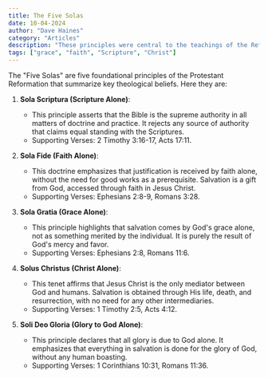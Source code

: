 ```yaml
---
title: The Five Solas
date: 10-04-2024
author: "Dave Haines"
category: "Articles"
description: "These principles were central to the teachings of the Reformers and remain essential to many Protestant denominations today."
tags: ["grace", "faith", "Scripture", "Christ"]
---
```


The "Five Solas" are five foundational principles of the Protestant Reformation that summarize key theological beliefs. Here they are:

1. **Sola Scriptura (Scripture Alone)**:
   
   - This principle asserts that the Bible is the supreme authority in all matters of doctrine and practice. It rejects any source of authority that claims equal standing with the Scriptures.
   - Supporting Verses: 2 Timothy 3:16-17, Acts 17:11.

2. **Sola Fide (Faith Alone)**:
   
   - This doctrine emphasizes that justification is received by faith alone, without the need for good works as a prerequisite. Salvation is a gift from God, accessed through faith in Jesus Christ.
   - Supporting Verses: Ephesians 2:8-9, Romans 3:28.

3. **Sola Gratia (Grace Alone)**:
   
   - This principle highlights that salvation comes by God's grace alone, not as something merited by the individual. It is purely the result of God's mercy and favor.
   - Supporting Verses: Ephesians 2:8, Romans 11:6.

4. **Solus Christus (Christ Alone)**:
   
   - This tenet affirms that Jesus Christ is the only mediator between God and humans. Salvation is obtained through His life, death, and resurrection, with no need for any other intermediaries.
   - Supporting Verses: 1 Timothy 2:5, Acts 4:12.

5. **Soli Deo Gloria (Glory to God Alone)**:
   
   - This principle declares that all glory is due to God alone. It emphasizes that everything in salvation is done for the glory of God, without any human boasting.
   - Supporting Verses: 1 Corinthians 10:31, Romans 11:36.

